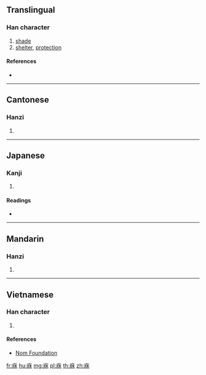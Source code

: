{{character info/new}}
==Translingual==

===Han character===
{{Han char|rn=53|rad=广|as=06|sn=9|four=00294|canj=IOD|ids=⿸广休}}

# [[shade]]
# [[shelter]], [[protection]]

====References====
* {{Han ref|kx=0345.240|dkj=09311|dj=0655.130|hdz=20883.010|uh=5EA5|ud=24229|bh=CEBA|bd=52922}}

----

==Cantonese==

===Hanzi===
{{yue-hanzi|jyut=[[jau1]]|y=yau1}}

# {{defn|lang=yue|sort=广06}}

----

==Japanese==

===Kanji===
{{ja-kanji|grade=|rs=广06}}

# {{defn|lang=ja|sort=广06}}

====Readings====
* {{ja-readings|on=[[きゅう]] (kyū), [[く]] (ku)|kun=[[かげ]] (kage)}}

----

==Mandarin==

===Hanzi===
{{cmn-hanzi|pin=[[xiū]] ([[xiu1]])|wg=hsiu<sup>1</sup>}}

# {{defn|lang=cmn|sort=广06}}

----

==Vietnamese==

===Han character===
{{vi-readings|rs=广06|hanviet=hưu}}

# {{defn|lang=vi|sort=广06}}

====References====
* [http://nomfoundation.org/common/nom_details.php?codepoint=5ea5 Nom Foundation]

[[fr:庥]]
[[hu:庥]]
[[mg:庥]]
[[pl:庥]]
[[th:庥]]
[[zh:庥]]